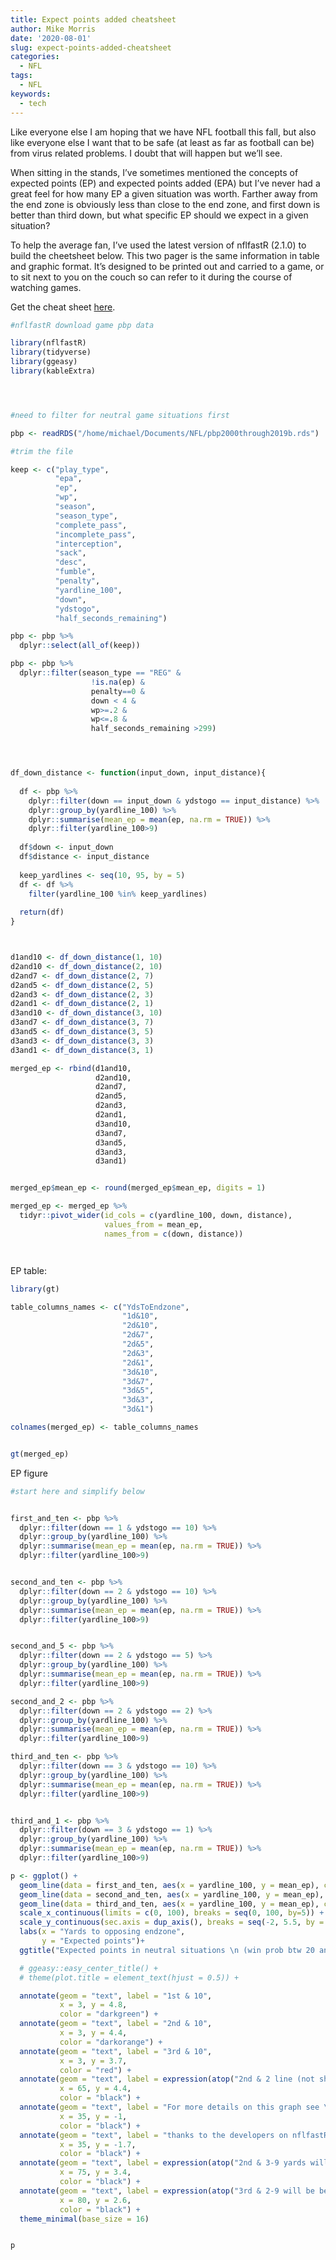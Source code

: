 ```yaml
---
title: Expect points added cheatsheet
author: Mike Morris
date: '2020-08-01'
slug: expect-points-added-cheatsheet
categories:
  - NFL
tags:
  - NFL
keywords:
  - tech
---
```


Like everyone else I am hoping that we have NFL football this fall, but also like everyone else I want that to be safe (at least as far as football can be) from virus related problems. I doubt that will happen but we'll see.

When sitting in the stands, I've sometimes mentioned the concepts of expected points (EP) and expected points added (EPA) but I've never had a great feel for how many EP a given situation was worth. Farther away from the end zone is obviously less than close to the end zone, and first down is better than third down, but what specific EP should we expect in a given situation?

To help the average fan, I've used the latest version of nflfastR (2.1.0) to build the cheetsheet below. This two pager is the same information in table and graphic format. It's designed to be printed out and carried to a game, or to sit next to you on the couch so can refer to it during the course of watching games.

Get the cheat sheet [here](https://drive.google.com/file/d/1aTmgXt1bHGmEeTqPRiVklobGXfWUkGL_/view?usp=sharing).


```r



#nflfastR download game pbp data

library(nflfastR)
library(tidyverse)
library(ggeasy)
library(kableExtra)




#need to filter for neutral game situations first

pbp <- readRDS("/home/michael/Documents/NFL/pbp2000through2019b.rds")

#trim the file

keep <- c("play_type",
          "epa",
          "ep",
          "wp",
          "season",
          "season_type",
          "complete_pass",
          "incomplete_pass",
          "interception",
          "sack",
          "desc",
          "fumble",
          "penalty",
          "yardline_100",
          "down",
          "ydstogo",
          "half_seconds_remaining")

pbp <- pbp %>% 
  dplyr::select(all_of(keep))

pbp <- pbp %>% 
  dplyr::filter(season_type == "REG" &
                  !is.na(ep) &
                  penalty==0 &
                  down < 4 &
                  wp>=.2 &
                  wp<=.8 &
                  half_seconds_remaining >299)




df_down_distance <- function(input_down, input_distance){
  
  df <- pbp %>% 
    dplyr::filter(down == input_down & ydstogo == input_distance) %>% 
    dplyr::group_by(yardline_100) %>% 
    dplyr::summarise(mean_ep = mean(ep, na.rm = TRUE)) %>% 
    dplyr::filter(yardline_100>9)
  
  df$down <- input_down
  df$distance <- input_distance
  
  keep_yardlines <- seq(10, 95, by = 5)
  df <- df %>% 
    filter(yardline_100 %in% keep_yardlines)
  
  return(df)
}



d1and10 <- df_down_distance(1, 10)
d2and10 <- df_down_distance(2, 10)
d2and7 <- df_down_distance(2, 7)
d2and5 <- df_down_distance(2, 5)
d2and3 <- df_down_distance(2, 3)
d2and1 <- df_down_distance(2, 1)
d3and10 <- df_down_distance(3, 10)
d3and7 <- df_down_distance(3, 7)
d3and5 <- df_down_distance(3, 5)
d3and3 <- df_down_distance(3, 3)
d3and1 <- df_down_distance(3, 1)

merged_ep <- rbind(d1and10, 
                   d2and10,
                   d2and7,
                   d2and5,
                   d2and3,
                   d2and1,
                   d3and10,
                   d3and7,
                   d3and5,
                   d3and3,
                   d3and1)


merged_ep$mean_ep <- round(merged_ep$mean_ep, digits = 1)

merged_ep <- merged_ep %>% 
  tidyr::pivot_wider(id_cols = c(yardline_100, down, distance),
                     values_from = mean_ep,
                     names_from = c(down, distance))




```

EP table:

```r



library(gt)

table_columns_names <- c("YdsToEndzone",
                         "1d&10",
                         "2d&10",
                         "2d&7",
                         "2d&5",
                         "2d&3",
                         "2d&1",
                         "3d&10",
                         "3d&7",
                         "3d&5",
                         "3d&3",
                         "3d&1")

colnames(merged_ep) <- table_columns_names


gt(merged_ep)

```


EP figure

```r



#start here and simplify below


first_and_ten <- pbp %>% 
  dplyr::filter(down == 1 & ydstogo == 10) %>% 
  dplyr::group_by(yardline_100) %>% 
  dplyr::summarise(mean_ep = mean(ep, na.rm = TRUE)) %>% 
  dplyr::filter(yardline_100>9)


second_and_ten <- pbp %>% 
  dplyr::filter(down == 2 & ydstogo == 10) %>% 
  dplyr::group_by(yardline_100) %>% 
  dplyr::summarise(mean_ep = mean(ep, na.rm = TRUE)) %>% 
  dplyr::filter(yardline_100>9)


second_and_5 <- pbp %>% 
  dplyr::filter(down == 2 & ydstogo == 5) %>% 
  dplyr::group_by(yardline_100) %>% 
  dplyr::summarise(mean_ep = mean(ep, na.rm = TRUE)) %>% 
  dplyr::filter(yardline_100>9)

second_and_2 <- pbp %>% 
  dplyr::filter(down == 2 & ydstogo == 2) %>% 
  dplyr::group_by(yardline_100) %>% 
  dplyr::summarise(mean_ep = mean(ep, na.rm = TRUE)) %>% 
  dplyr::filter(yardline_100>9)

third_and_ten <- pbp %>% 
  dplyr::filter(down == 3 & ydstogo == 10) %>% 
  dplyr::group_by(yardline_100) %>% 
  dplyr::summarise(mean_ep = mean(ep, na.rm = TRUE)) %>% 
  dplyr::filter(yardline_100>9)


third_and_1 <- pbp %>% 
  dplyr::filter(down == 3 & ydstogo == 1) %>% 
  dplyr::group_by(yardline_100) %>% 
  dplyr::summarise(mean_ep = mean(ep, na.rm = TRUE)) %>% 
  dplyr::filter(yardline_100>9)

p <- ggplot() + 
  geom_line(data = first_and_ten, aes(x = yardline_100, y = mean_ep), color = "darkgreen", linetype=1, size=2) +
  geom_line(data = second_and_ten, aes(x = yardline_100, y = mean_ep), color = "darkorange", linetype=1, size=2) +
  geom_line(data = third_and_ten, aes(x = yardline_100, y = mean_ep), color = "red", linetype=1, size=2) +
  scale_x_continuous(limits = c(0, 100), breaks = seq(0, 100, by=5)) +
  scale_y_continuous(sec.axis = dup_axis(), breaks = seq(-2, 5.5, by = .5)) +
  labs(x = "Yards to opposing endzone",
       y = "Expected points")+
  ggtitle("Expected points in neutral situations \n (win prob btw 20 and 80, >5 minutes in half)") +

  # ggeasy::easy_center_title() +
  # theme(plot.title = element_text(hjust = 0.5)) +

  annotate(geom = "text", label = "1st & 10",
           x = 3, y = 4.8,
           color = "darkgreen") +
  annotate(geom = "text", label = "2nd & 10",
           x = 3, y = 4.4,
           color = "darkorange") +
  annotate(geom = "text", label = "3rd & 10",
           x = 3, y = 3.7,
           color = "red") +
  annotate(geom = "text", label = expression(atop("2nd & 2 line (not shown) approx = 1st & 10 line", ~"3rd & 1 line (not shown) approx = 2nd & 10 line")),
           x = 65, y = 4.4,
           color = "black") +
  annotate(geom = "text", label = "For more details on this graph see \nmichael-morris.us",
           x = 35, y = -1,
           color = "black") +
  annotate(geom = "text", label = "thanks to the developers on nflfastR",
           x = 35, y = -1.7,
           color = "black") +
  annotate(geom = "text", label = expression(atop("2nd & 3-9 yards will be between", ~"1st & 10 and 2nd & 10 lines.")),
           x = 75, y = 3.4,
           color = "black") +
  annotate(geom = "text", label = expression(atop("3rd & 2-9 will be between", ~"2nd & 10 and 3rd & 10 lines.")),
           x = 80, y = 2.6,
           color = "black") +
  theme_minimal(base_size = 16)


p


```

